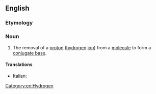 {{also|déprotonation}}
==English==

===Etymology===
{{prefix|en|de|protonation}}

===Noun===
{{wikipedia}}
{{en-noun|~}}

# {{lb|en|chemistry}} The removal of a [[proton]] ([[hydrogen]] [[ion]]) from a [[molecule]] to form a [[conjugate base]]. [[Category:en:Hydrogen]]

====Translations====
{{trans-top|removal of a proton}}
* Italian: {{t|it|deprotonazione|f}}
{{trans-mid}}
{{trans-bottom}}